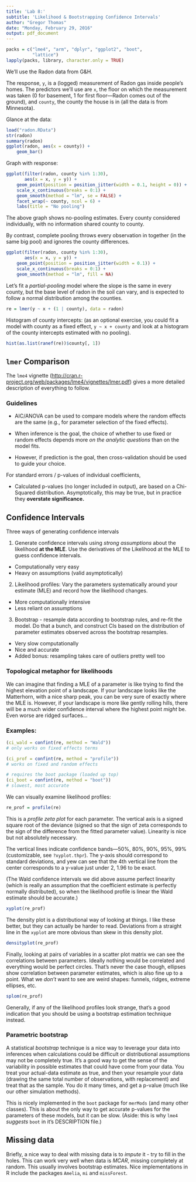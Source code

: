 ```yaml
---
title: 'Lab 8:'
subtitle: 'Likelihood & Bootstrapping Confidence Intervals'
author: "Gregor Thomas"
date: "Monday, February 29, 2016"
output: pdf_document
---
```


```r
packs = c("lme4", "arm", "dplyr", "ggplot2", "boot",
          "lattice")
lapply(packs, library, character.only = TRUE)
```

We'll use the Radon data from G&H.

The response, `y`, is a (logged) measurement of Radon gas inside people's homes. The predictors we'll use are `x`, the floor on which the measurement was taken (0 for basement, 1 for first floor---Radon comes out of the ground), and `county`, the county the house is in (all the data is from Minnesota).


Glance at the data:

```r
load("radon.RData")
str(radon)
summary(radon)
ggplot(radon, aes(x = county)) +
    geom_bar()
```

Graph with response:

```r
ggplot(filter(radon, county %in% 1:30),
       aes(x = x, y = y)) + 
    geom_point(position = position_jitter(width = 0.1, height = 0)) + 
    scale_x_continuous(breaks = 0:1) +
    geom_smooth(method = "lm", se = FALSE) +
    facet_wrap(~ county, ncol = 6) +
    labs(title = "No pooling")
```

The above graph shows no-pooling estimates. Every county considered individually, with no information shared county to county.

By contrast, complete pooling throws every observation in together (in the same big pool) and ignores the county differences.

```r
ggplot(filter(radon, county %in% 1:30),
       aes(x = x, y = y)) +
    geom_point(position = position_jitter(width = 0.1)) +
    scale_x_continuous(breaks = 0:1) +
    geom_smooth(method = "lm", fill = NA)
```

Let's fit a *partial-pooling* model where the slope is the same in every county, but the base level of radon in the soil can vary, and is expected to follow a normal distribution among the counties.

```r
re = lmer(y ~ x + (1 | county), data = radon)
```

Histogram of county intercepts: (as an optional exercise, you could fit a model with county as a fixed effect, `y ~ x + county` and look at a histogram of the county intercepts estimated with no pooling). 

```r
hist(as.list(ranef(re))$county[, 1])
```

## `lmer` Comparison

The `lme4` vignette (<http://cran.r-project.org/web/packages/lme4/vignettes/lmer.pdf>) gives a more detailed description of everything to follow.

### Guidelines

- AIC/ANOVA can be used to compare models where the random effects are the same (e.g., for parameter selection of the fixed effects).

- When inference is the goal, the choice of whether to use fixed or random effects depends more *on the analytic questions* than on the model fits.

- However, if prediction is the goal, then cross-validation should be used to guide your choice.

For standard errors / p-values of individual coefficients,

- Calculated p-values (no longer included in output), are based on a Chi-Squared distribution. Asymptotically, this may be true, but in practice they **overstate significance.** 

## Confidence Intervals

Three ways of generating confidence intervals

1. Generate confidence intervals using *strong assumptions* about the likelihood **at the MLE**. Use the derivatives of the Likelihood at the MLE to guess confidence intervals.

- Computationally very easy
- Heavy on assumptions (valid asymptotically)

2. Likelihood profiles: Vary the parameters systematically around your estimate (MLE) and record how the likelihood changes.

- More computationally intensive
- Less reliant on assumptions

3. Bootstrap - resample data according to bootstrap rules, and re-fit the model. Do that a bunch, and construct CIs based on the distribution of parameter estimates observed across the bootstrap resamples.

- Very slow computationally
- Nice and accurate
- Added bonus: resampling takes care of outliers pretty well too

### Topological metaphor for likelihoods

We can imagine that finding a MLE of a parameter is like trying to find the highest elevation point of a landscape. If your landscape looks like the Matterhorn, with a nice sharp peak, you can be very sure of exactly where the MLE is. However, if your landscape is more like gently rolling hills, there will be a much wider confidence interval where the highest point *might* be. Even worse are ridged surfaces...

### Examples:

```r
(ci_wald = confint(re, method = "Wald"))
# only works on fixed effects terms

(ci_prof = confint(re, method = "profile"))
# works on fixed and random effects

# requires the boot package (loaded up top)
(ci_boot = confint(re, method = "boot"))
# slowest, most accurate
```

We can visually examine likelihood profiles:

```r
re_prof = profile(re)
```

This is a *profile zeta plot* for each parameter. The vertical axis is a signed square root of the deviance (signed so that the sign of zeta corresponds to the sign of the difference from the fitted parameter value).  Linearity is nice but not absolutely necessary.

The vertical lines indicate confidence bands---50%, 80%, 90%, 95%, 99% (customizable, see `?xyplot.thpr`). The y-axis should correspond to standard deviations, and yew can see that the 4th vertical line from the center corresponds to a y-value just under 2, 1.96 to be exact.

(The Wald confidence intervals we did above assume perfect linearity (which is really an assumption that the coefficient estimate is perfectly normally distributed), so when the likelihood profile is linear the Wald estimate should be accurate.)

```r
xyplot(re_prof)
```

The density plot is a distributional way of looking at things. I like these better, but they can actually be harder to read. Deviations from a straight line in the `xyplot` are more obvious than skew in this density plot.

```r
densityplot(re_prof)
```

Finally, looking at pairs of variables in a scatter plot matrix we can see the correlations between parameters. Ideally nothing would be correlated and everything would be perfect circles. That's never the case though, ellipses show correlation between parameter estimates, which is also fine up to a point. What we *don't* want to see are weird shapes: funnels, ridges, extreme ellipses, etc. 

```r
splom(re_prof)
```

Generally, if any of the likelihood profiles look strange, that's a good indication that you should be using a bootstrap estimation technique instead.

### Parametric bootstrap

A statistical *bootstrap* technique is a nice way to leverage your data into inferences when calculations could be difficult or distributional assumptions may not be completely true. It's a good way to get the sense of the variability in possible estimates that could have come from your data. You treat your actual-data estimate as true, and then your resample your data (drawing the same total number of observations, with replacement) and treat that as the sample. You do it many times, and get a p-value (much like our other simulation methods). 

This is nicely implemented in the `boot` package for `merMods` (and many other classes). This is about the only way to get accurate p-values for the parameters of these models, but it can be slow. (Aside: this is why `lme4` *suggests* `boot` in it's DESCRIPTION file.)

## Missing data

Briefly, a nice way to deal with missing data is to *impute* it - try to fill in the holes. This can work very well when data is *MCAR*, missing completely at random. This usually involves bootstrap estimates. Nice implementations in R include the packages `Amelia`, `mi` and `missForest`.